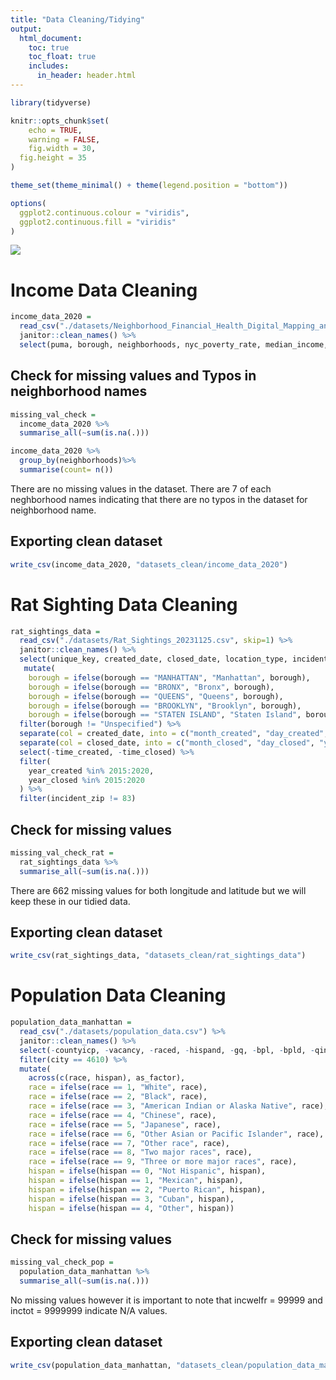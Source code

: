 ```yaml
---
title: "Data Cleaning/Tidying"
output: 
  html_document:
    toc: true
    toc_float: true
    includes:
      in_header: header.html
---
```


```r
library(tidyverse)

knitr::opts_chunk$set(
	echo = TRUE,
	warning = FALSE,
	fig.width = 30, 
  fig.height = 35
)

theme_set(theme_minimal() + theme(legend.position = "bottom"))

options(
  ggplot2.continuous.colour = "viridis",
  ggplot2.continuous.fill = "viridis"
)

```

![](https://static.therealdeal.com/wp-content/uploads/2019/02/600-Credit-Wikimedia-Commons-1.jpg)

# Income Data Cleaning

```r
income_data_2020 = 
  read_csv("./datasets/Neighborhood_Financial_Health_Digital_Mapping_and_Data_Tool_20231125.csv") %>% 
  janitor::clean_names() %>% 
  select(puma, borough, neighborhoods, nyc_poverty_rate, median_income, perc_white, perc_black, perc_asian, perc_other, perc_hispanic)
```

## Check for missing values and Typos in neighborhood names

```r
missing_val_check = 
  income_data_2020 %>% 
  summarise_all(~sum(is.na(.)))

income_data_2020 %>% 
  group_by(neighborhoods)%>% 
  summarise(count= n())
```

There are no missing values in the dataset. There are 7 of each neghborhood names indicating that there are no typos in the dataset for neighborhood name. 

## Exporting clean dataset

```r
write_csv(income_data_2020, "datasets_clean/income_data_2020")
```

# Rat Sighting Data Cleaning 

```r
rat_sightings_data = 
  read_csv("./datasets/Rat_Sightings_20231125.csv", skip=1) %>% 
  janitor::clean_names() %>% 
  select(unique_key, created_date, closed_date, location_type, incident_zip, borough, latitude, longitude) %>% 
   mutate(
    borough = ifelse(borough == "MANHATTAN", "Manhattan", borough),
    borough = ifelse(borough == "BRONX", "Bronx", borough),
    borough = ifelse(borough == "QUEENS", "Queens", borough),
    borough = ifelse(borough == "BROOKLYN", "Brooklyn", borough),
    borough = ifelse(borough == "STATEN ISLAND", "Staten Island", borough)) %>% 
  filter(borough != "Unspecified") %>% 
  separate(col = created_date, into = c("month_created", "day_created", "year_created", "time_created")) %>% 
  separate(col = closed_date, into = c("month_closed", "day_closed", "year_closed", "time_closed")) %>% 
  select(-time_created, -time_closed) %>% 
  filter(
    year_created %in% 2015:2020,
    year_closed %in% 2015:2020
  ) %>% 
  filter(incident_zip != 83)
```

## Check for missing values

```r
missing_val_check_rat = 
  rat_sightings_data %>% 
  summarise_all(~sum(is.na(.)))
```

There are 662 missing values for both longitude and latitude but we will keep these in our tidied data.


## Exporting clean dataset

```r
write_csv(rat_sightings_data, "datasets_clean/rat_sightings_data")
```

# Population Data Cleaning

```r
population_data_manhattan = 
  read_csv("./datasets/population_data.csv") %>% 
  janitor::clean_names() %>% 
  select(-countyicp, -vacancy, -raced, -hispand, -gq, -bpl, -bpld, -qincbus, -qincinvs, -qincothe, -qincreti, -qincss, -qinctot, -qftotinc, -qincwage, -qincwelf) %>% 
  filter(city == 4610) %>% 
  mutate(
    across(c(race, hispan), as_factor),
    race = ifelse(race == 1, "White", race),
    race = ifelse(race == 2, "Black", race),
    race = ifelse(race == 3, "American Indian or Alaska Native", race),
    race = ifelse(race == 4, "Chinese", race),
    race = ifelse(race == 5, "Japanese", race),
    race = ifelse(race == 6, "Other Asian or Pacific Islander", race),
    race = ifelse(race == 7, "Other race", race),
    race = ifelse(race == 8, "Two major races", race),
    race = ifelse(race == 9, "Three or more major races", race),
    hispan = ifelse(hispan == 0, "Not Hispanic", hispan),
    hispan = ifelse(hispan == 1, "Mexican", hispan),
    hispan = ifelse(hispan == 2, "Puerto Rican", hispan),
    hispan = ifelse(hispan == 3, "Cuban", hispan),
    hispan = ifelse(hispan == 4, "Other", hispan))
```

## Check for missing values

```r
missing_val_check_pop = 
  population_data_manhattan %>% 
  summarise_all(~sum(is.na(.)))
```

No missing values however it is important to note that incwelfr = 99999 and inctot = 9999999 indicate N/A values. 

## Exporting clean dataset

```r
write_csv(population_data_manhattan, "datasets_clean/population_data_manhattan")
```